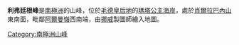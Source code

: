 {{coord|72|17|S|3|15|W|source:GNIS|display=title}}

'''利弗廷根峰'''是[[南極洲|南極洲]]的山峰，位於[[毛德皇后地|毛德皇后地]]的[[瑪塔公主海岸|瑪塔公主海岸]]，處於[[肖爾拉巴內山|肖爾拉巴內山]]東南面，毗鄰[[阿爾曼嶺|阿爾曼嶺]]西南端，由[[挪威|挪威]]製圖師繪入地圖。

{{Antarctica-geo-stub}}
[[Category:南極洲山峰|Category:南極洲山峰]]